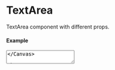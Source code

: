 
<Meta of={TextArea} title="TextArea" />

# TextArea

TextArea component with different props.

#### Example

<Canvas>
<TextArea/>
</Canvas>

## Usage

```ts
import { TextArea } from '@gloabal-regulatory-writing-consulting/gxt-components';;
const Example = () => {
  return (
    <div style={{ display: "flex", flexDirection: "column", gap: "20px" }}>
      <TextArea
        id="About"
        name="myTextarea"
        heading="About"
        placeholder="Placeholder Text"
        caption="enter some details"
      />
    </div>
  );
};

export default Example;
```
## Props
<Controls of={TextArea.Example} />